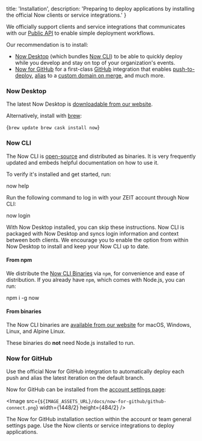 
  title: 'Installation',
  description:
    'Preparing to deploy applications by installing the official Now clients or service integrations.'
}

We officially support clients and service integrations that communicates with our [Public API](/docs/api) to enable simple deployment workflows.

Our recommendation is to install:

- [Now Desktop](#now-desktop) (which bundles [Now CLI](#now-cli)) to be able to quickly deploy while you develop and stay on top of your organization's events.
- [Now for GitHub](#now-for-github) for a first-class [GitHub](https://github.com) integration that enables [push-to-deploy](/docs/v2/integrations/now-for-github/#a-deployment-for-each-push), [alias](/docs/v2/integrations/now-for-github/#aliasing-the-default-branch) to a [custom domain on merge](https://zeit.co/docs/v2/domains-and-aliases/adding-a-domain/), and much more.

### Now Desktop

The latest Now Desktop is [downloadable from our website](/download).

Alternatively, install with [brew](https://brew.sh/):

<TerminalInput>{`brew update
brew cask install now`}</TerminalInput>

### Now CLI

The Now CLI is [open-source](https://github.com/zeit/now-cli) and distributed as binaries. It is very frequently updated and embeds helpful documentation on how to use it.

To verify it's installed and get started, run:

<TerminalInput>now help</TerminalInput>

Run the following command to log in with your ZEIT account through Now CLI:

<TerminalInput>now login</TerminalInput>

<Note>
  With <GenericLink href="#now-desktop">Now Desktop</GenericLink> installed, you
  can skip these instructions. Now CLI is packaged with Now Desktop and syncs
  login information and context between both clients. We encourage you to enable
  the option from within Now Desktop to install and keep your Now CLI up to
  date.
</Note>

#### From npm

We distribute the [Now CLI Binaries](#from-binaries) via `npm`, for convenience and ease of distribution. If you already have `npm`, which comes with Node.js, you can run:

<TerminalInput>npm i -g now</TerminalInput>

#### From binaries

The Now CLI binaries are [available from our website](/download#now-cli) for macOS, Windows, Linux, and Alpine Linux.

These binaries do **not** need Node.js installed to run.

### Now for GitHub

Use the official Now for GitHub integration to automatically deploy each push and alias the latest iteration on the default branch.

Now for GitHub can be installed from the [account settings page](/account):

<Image
src={`${IMAGE_ASSETS_URL}/docs/now-for-github/github-connect.png`}
width={1448/2}
height={484/2}
/>
<Caption>The Now for GitHub installation section within the account or team general settings page.</Caption>

<Card title="Read Next: Deployment Basics" href="/docs/v2/deployments/basics">
  Use the Now clients or service integrations to deploy applications.
</Card>


